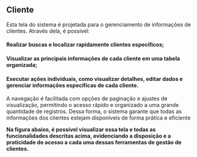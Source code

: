 
## Cliente

 Esta tela do sistema é projetada para o gerenciamento de informações de clientes. Através dela, é possível:
<Steps>
 #### Realizar buscas e localizar rapidamente clientes específicos;
 #### Visualizar as principais informações de cada cliente em uma tabela organizada;
 #### Executar ações individuais, como visualizar detalhes, editar dados e gerenciar informações específicas de cada cliente.
</Steps>

 A navegação é facilitada com opções de paginação e ajustes de visualização, permitindo o acesso rápido e organizado a uma grande quantidade de registros. Dessa forma, o sistema garante que todas as informações dos clientes estejam disponíveis de forma prática e eficiente

 **Na figura  abaixo, é possível visualizar essa tela e todas as funcionalidades descritas acima, evidenciando a disposição e a praticidade de acesso a cada uma dessas ferramentas de gestão de clientes.**

<div style={{ marginTop: '2rem', display: 'flex', justifyContent: 'center' }}>
  <ImageZoom src={testImage} alt="Tela de clientes" width={600} height={500} />
</div>